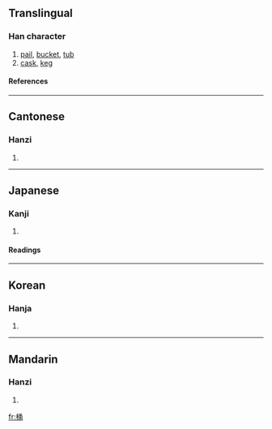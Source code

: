 ==Translingual==
===Han character===
{{Han char|rn=75|rad=木|as=07|sn=11|four=4792<sub>7</sub>|canj=木弓戈月 (DNIB)}}
# [[pail]], [[bucket]], [[tub]]
# [[cask]], [[keg]]
====References====
{{Han ref|kx=0527.100|dkj=14811|dj=0916.040|hdz=21222.060|uh=6876|ud=26742|bh=B1ED|bd=45549}}

----
==Cantonese==
===Hanzi===
{{yue-hanzi|jyut=|y=tung2}}
# {{defn|Cantonese}}

----
==Japanese==
===Kanji===
{{ja-kanji|grade=|rs=木07}}
# {{defn|Japanese}} 
====Readings====
{{ja-readings|on=[[とう]] (tō), [[よう]] (yō)|kun=[[おけ]] (oke)}}

----
==Korean==
===Hanja===
{{ko-hanja|hangeul=[[통]], [[용]]|eumhun=|rv=tong, yong|mr=t'ong, yong|y=thong, yong}}
# {{defn|Korean}}

----
==Mandarin==
===Hanzi===
{{cmn-hanzi|pin=[[tǒng]] ([[tong3]])|wg=t'ung<sup>3</sup>}}
# {{defn|Mandarin}}

[[fr:桶]]